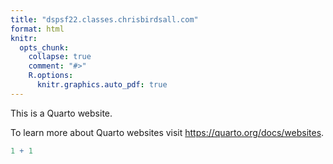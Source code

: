 ```yaml
---
title: "dspsf22.classes.chrisbirdsall.com"
format: html
knitr:
  opts_chunk: 
    collapse: true
    comment: "#>" 
    R.options:
      knitr.graphics.auto_pdf: true
---
```


This is a Quarto website.

To learn more about Quarto websites visit <https://quarto.org/docs/websites>.

```r
1 + 1
```
